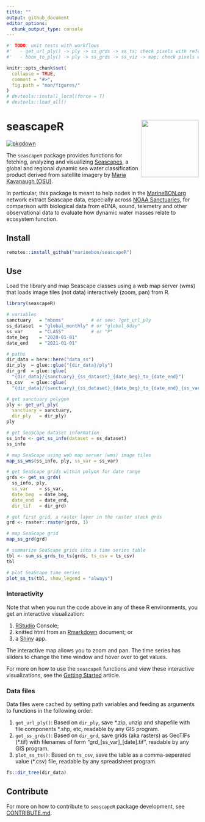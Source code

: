 ```yaml
---
title: ""
output: github_document
editor_options: 
  chunk_output_type: console
---
```


<!-- README.md is generated from README.Rmd. Please edit that file -->

```r
#' TODO: unit tests with workflows
#'   - get_url_ply() -> ply -> ss_grds -> ss_ts; check pixels with reference
#'   - bbox_to_ply() -> ply -> ss_grds -> ss_viz -> map; check pixels with reference

knitr::opts_chunk$set(
  collapse = TRUE,
  comment = "#>",
  fig.path = "man/figures/"
)
# devtools::install_local(force = T)
# devtools::load_all()
```

# seascapeR <a href='https://marinebon.org/seascapeR'><img src='man/figures/logo.svg' align="right" height="150" /></a>

[![pkgdown](https://github.com/marinebon/seascapeR/workflows/pkgdown/badge.svg)](https://github.com/marinebon/seascapeR/actions?query=workflow%3Apkgdown)

<!--
[![R build status](https://github.com/mitchelloharawild/icon/workflows/R-CMD-check/badge.svg)](https://github.com/mitchelloharawild/icon/actions?workflow=R-CMD-check)
[![Coverage status](https://codecov.io/gh/mitchelloharawild/icon/branch/master/graph/badge.svg)](https://codecov.io/gh/mitchelloharawild/icon?branch=master)
[![lifecycle](https://img.shields.io/badge/lifecycle-experimental-orange.svg)](https://www.tidyverse.org/lifecycle/#experimental)
[![CRAN_Status_Badge](http://www.r-pkg.org/badges/version/icon)](https://cran.r-project.org/package=icon)
-->
<!-- [![Downloads](http://cranlogs.r-pkg.org/badges/icon?color=brightgreen)](https://cran.r-project.org/package=icon) -->


The `seascapeR` package provides functions for fetching, analyzing and visualizing [ Seascapes](https://coastwatch.noaa.gov/cw/satellite-data-products/multi-parameter-models/seascape-pelagic-habitat-classification.html), a global and regional dynamic sea water classification product derived from satellite imagery by [Maria Kavanaugh (OSU)](https://ceoas.oregonstate.edu/people/maria-kavanaugh). 

In particular, this package is meant to help nodes in the [MarineBON.org](https://marinebon.org) network extract Seascape data, especially across [NOAA Sanctuaries](https://sanctuaries.noaa.gov), for comparison with biological data from eDNA, sound, telemetry and other observational data to evaluate how dynamic water masses relate to ecosystem function. 

## Install

```r
remotes::install_github("marinebon/seascapeR")
```

## Use

Load the library and map Seascape classes using a web map server (wms) that loads image tiles (not data) interactively (zoom, pan) from R.

```r
library(seascapeR)

# variables
sanctuary   = "mbnms"          # or see: ?get_url_ply
ss_dataset  = "global_monthly" # or "global_8day"
ss_var      = "CLASS"          # or "P"
date_beg    = "2020-01-01"
date_end    = "2021-01-01"

# paths
dir_data = here::here("data_ss")
dir_ply  = glue::glue("{dir_data}/ply")
dir_grd  = glue::glue(
  "{dir_data}/{sanctuary}_{ss_dataset}_{date_beg}_to_{date_end}")
ts_csv   = glue::glue(
  "{dir_data}/{sanctuary}_{ss_dataset}_{date_beg}_to_{date_end}_{ss_var}.csv")

# get sanctuary polygon
ply <- get_url_ply(
  sanctuary = sanctuary, 
  dir_ply   = dir_ply)
ply

# get SeaScape dataset information
ss_info <- get_ss_info(dataset = ss_dataset)
ss_info

# map SeaScape using web map server (wms) image tiles
map_ss_wms(ss_info, ply, ss_var = ss_var)

# get SeaScape grids within polyon for date range 
grds <- get_ss_grds(
  ss_info, ply, 
  ss_var    = ss_var, 
  date_beg  = date_beg, 
  date_end  = date_end,
  dir_tif   = dir_grd)

# get first grid, a raster layer in the raster stack grds
grd <- raster::raster(grds, 1)

# map SeaScape grid
map_ss_grd(grd)

# summarize SeaScape grids into a time series table
tbl <- sum_ss_grds_to_ts(grds, ts_csv = ts_csv)
tbl

# plot SeaScape time series
plot_ss_ts(tbl, show_legend = "always")
```

### Interactivity

Note that when you run the code above in any of these R environments, you get an interactive visualization:

1. [RStudio](https://rstudio.com/products/rstudio/download/) Console;
1. knitted html from an [Rmarkdown](https://rmarkdown.rstudio.com/) document; or 
1. a [Shiny](https://shiny.rstudio.com/) app.

The interactive map allows you to zoom and pan. The time series has sliders to change the time window and hover over to get values.

For more on how to use the `seascapeR` functions and view these interactive visualizations, see the [Getting Started](articles/seascapeR.html) article.

### Data files

Data files were cached by setting path variables and feeding as arguments to functions in the following order:

1. `get_url_ply()`: Based on `dir_ply`, save \*.zip, unzip and shapefile with file components \*.shp, etc, readable by any GIS program. 
1. `get_ss_grds()`: Based on `dir_grd`, save grids (aka rasters) as GeoTIFs (*.tif) with filenames of form "grd_[ss_var]_[date].tif", readable by any GIS program.
1. `plot_ss_ts()`: Based on `ts_csv`, save the table as a comma-seperated value (*.csv) file, readable by any spreadsheet program.

```r
fs::dir_tree(dir_data)
```


## Contribute

For more on how to contribute to `seascapeR` package development, see [CONTRIBUTE.md]( https://github.com/marinebon/seascapeR/blob/main/CONTRIBUTE.md).


